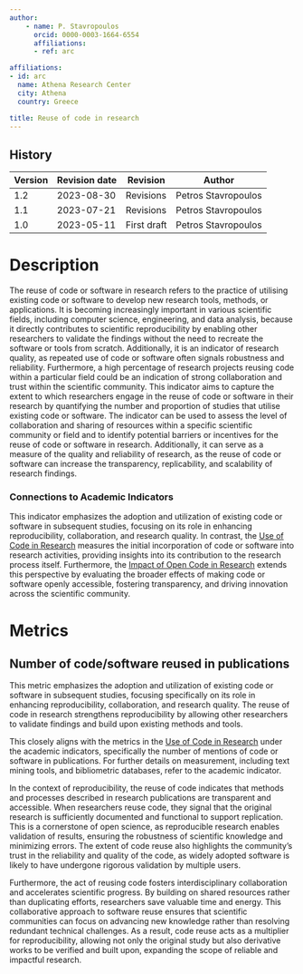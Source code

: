 ```yaml
---
author:
    - name: P. Stavropoulos
      orcid: 0000-0003-1664-6554
      affiliations:
      - ref: arc

affiliations:
- id: arc
  name: Athena Research Center
  city: Athena
  country: Greece

title: Reuse of code in research
---
```



::: {.callout collapse="true"}


# History

| Version | Revision date | Revision    | Author              |
|---------|---------------|-------------|---------------------|
| 1.2     | 2023-08-30    | Revisions   | Petros Stavropoulos |
| 1.1     | 2023-07-21    | Revisions   | Petros Stavropoulos |
| 1.0     | 2023-05-11    | First draft | Petros Stavropoulos |

:::

# Description

The reuse of code or software in research refers to the practice of utilising existing code or software to develop new research tools, methods, or applications. It is becoming increasingly important in various scientific fields, including computer science, engineering, and data analysis, because it directly contributes to scientific reproducibility by enabling other researchers to validate the findings without the need to recreate the software or tools from scratch. Additionally, it is an indicator of research quality, as repeated use of code or software often signals robustness and reliability. Furthermore, a high percentage of research projects reusing code within a particular field could be an indication of strong collaboration and trust within the scientific community. This indicator aims to capture the extent to which researchers engage in the reuse of code or software in their research by quantifying the number and proportion of studies that utilise existing code or software. The indicator can be used to assess the level of collaboration and sharing of resources within a specific scientific community or field and to identify potential barriers or incentives for the reuse of code or software in research. Additionally, it can serve as a measure of the quality and reliability of research, as the reuse of code or software can increase the transparency, replicability, and scalability of research findings.

### Connections to Academic Indicators

This indicator emphasizes the adoption and utilization of existing code or software in subsequent studies, focusing on its role in enhancing reproducibility, collaboration, and research quality. In contrast, the [Use of Code in Research](https://handbook.pathos-project.eu/indicator_templates/sections/2_academic_impact/use_of_code_in_research.html) measures the initial incorporation of code or software into research activities, providing insights into its contribution to the research process itself. Furthermore, the [Impact of Open Code in Research](https://handbook.pathos-project.eu/indicator_templates/sections/5_reproducibility/impact_of_open_code_in_research.html) extends this perspective by evaluating the broader effects of making code or software openly accessible, fostering transparency, and driving innovation across the scientific community.

# Metrics

## Number of code/software reused in publications

This metric emphasizes the adoption and utilization of existing code or software in subsequent studies, focusing specifically on its role in enhancing reproducibility, collaboration, and research quality. The reuse of code in research strengthens reproducibility by allowing other researchers to validate findings and build upon existing methods and tools.

This closely aligns with the metrics in the [Use of Code in Research](https://handbook.pathos-project.eu/sections/2_academic_impact/use_of_code_in_research.html) under the academic indicators, specifically the number of mentions of code or software in publications. For further details on measurement, including text mining tools, and bibliometric databases, refer to the academic indicator.

In the context of reproducibility, the reuse of code indicates that methods and processes described in research publications are transparent and accessible. When researchers reuse code, they signal that the original research is sufficiently documented and functional to support replication. This is a cornerstone of open science, as reproducible research enables validation of results, ensuring the robustness of scientific knowledge and minimizing errors. The extent of code reuse also highlights the community’s trust in the reliability and quality of the code, as widely adopted software is likely to have undergone rigorous validation by multiple users.

Furthermore, the act of reusing code fosters interdisciplinary collaboration and accelerates scientific progress. By building on shared resources rather than duplicating efforts, researchers save valuable time and energy. This collaborative approach to software reuse ensures that scientific communities can focus on advancing new knowledge rather than resolving redundant technical challenges. As a result, code reuse acts as a multiplier for reproducibility, allowing not only the original study but also derivative works to be verified and built upon, expanding the scope of reliable and impactful research.
